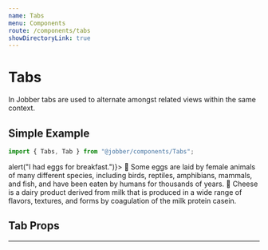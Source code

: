```yaml
---
name: Tabs
menu: Components
route: /components/tabs
showDirectoryLink: true
---
```



# Tabs

In Jobber tabs are used to alternate amongst related views within the same
context.

## Simple Example

```ts
import { Tabs, Tab } from "@jobber/components/Tabs";
```

<Playground>
  <Tabs>
    <Tab label="Eggs" onClick={() => alert("I had eggs for breakfast.")}>
      🍳 Some eggs are laid by female animals of many different species,
      including birds, reptiles, amphibians, mammals, and fish, and have been
      eaten by humans for thousands of years.
    </Tab>
    <Tab label="Cheese">
      🧀 Cheese is a dairy product derived from milk that is produced in a wide
      range of flavors, textures, and forms by coagulation of the milk protein
      casein.
    </Tab>
  </Tabs>
</Playground>

## Tab Props

<Props of={Tab} />

---
